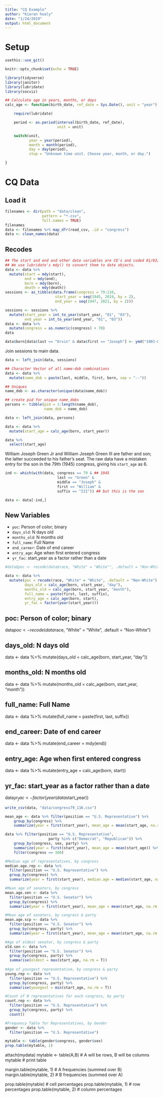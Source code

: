 ```yaml
---
title: "CQ Example"
author: "Kieran healy"
date: "1/24/2019"
output: html_document
---
```


# Setup

```r

usethis::use_git()

```


```r
knitr::opts_chunk$set(echo = TRUE)

library(tidyverse)
library(janitor)
library(lubridate)
library(socviz)

```

```r

## Calculate age in years, months, or days
calc_age <- function(birth_date, ref_date = Sys.Date(), unit = "year") {

    require(lubridate)

    period <- as.period(interval(birth_date, ref_date),
                        unit = unit)

    switch(unit,
           year = year(period),
           month = month(period),
           day = day(period),
           stop = "Unknown time unit. Choose year, month, or day.")

}

```

# CQ Data
## Load it
```r
filenames <- dir(path = "data/clean",
                 pattern = "*.csv",
                 full.names = TRUE)
filenames
data <- filenames %>% map_dfr(read_csv, .id = "congress")
data <- clean_names(data)
```

## Recodes
```r
## The start and end and other date variables are CQ's and coded 01/03/1945 (i.e. m/d/y)
## We use lubridate's mdy() to convert them to date objects.
data <- data %>% 
  mutate(start = mdy(start), 
         end = mdy(end), 
         born = mdy(born), 
         death = mdy(death))
sessions <- as_tibble(data.frame(congress = 79:116,
                       start_year = seq(1945, 2019, by = 2),
                       end_year = seq(1947, 2021, by = 2)))

sessions <- sessions %>% 
  mutate(start_year = int_to_year(start_year, "01", "03"),
         end_year = int_to_year(end_year, "01", "03"))
data <- data %>% 
  mutate(congress = as.numeric(congress) + 78)
data
```


```r
data$born[data$last == "Ervin" & data$first == "Joseph"] <- ymd("1901-03-01")
```

Join sessions to main data.

```r
data <- left_join(data, sessions)

## Character Vector of all name-dob combinations 
data <- data %>% 
  mutate(name_dob = paste(last, middle, first, born, sep = "--"))

## Uniques
name_dob <- as.character(unique(data$name_dob))

## create pid for unique name_dobs
persons <- tibble(pid = 1:length(name_dob),
                  name_dob = name_dob)

data <- left_join(data, persons)

data <- data %>% 
  mutate(start_age = calc_age(born, start_year))

data %>% 
  select(start_age)

```


William Joseph Green Jr and William Joseph Green III are father
and son; the latter succeeded to his father's seat. The raw data
have a mistaken entry for the son in the 79th (1945) congress,
giving his `start_age` as 6.

```r

ind <- which(with(data, congress == 79 & ## 1945
                        last == "Green" &
                        middle == "Joseph" &
                        first == "William" &
                        suffix == "III")) ## but this is the son

data <- data[-ind,]


```

## New Variables

- `poc`: Person of color; binary
- `days_old`: N days old
- `months_old`: N months old
- `full_name`: Full Name
- `end_career`: Date of end career
- `entry_age`:  Age when first entered congress
- `yr_fac`: start_year as a factor rather than a date

```r
#data$poc <- recode(data$race, "White" = "White"", .default = "Non-White") like an if else statement gives white if yes, poc otherwise 

data <- data %>% 
  mutate(poc = recode(race, "White" = "White", .default = "Non-White"),
         days_old = calc_age(born, start_year, "day"), 
         months_old = calc_age(born, start_year, "month"),
         full_name = paste(first, last, suffix),
         entry_age = calc_age(born, start),
         yr_fac = factor(year(start_year)))
```

## poc: Person of color; binary
data$poc <- recode(data$race, "White" = "White", .default = "Non-White")

## days_old: N days old
data  <- data %>% mutate(days_old = calc_age(born, start_year, "day"))

## months_old: N months old
data  <- data %>% mutate(months_old = calc_age(born, start_year, "month"))

## full_name: Full Name
data  <- data %>% mutate(full_name = paste(first, last, suffix))

## end_career: Date of end career
data  <- data %>% mutate(end_career = mdy(end))

## entry_age:  Age when first entered congress
data <- data %>% mutate(entry_age = calc_age(born, start))

## yr_fac: start_year as a factor rather than a date
data$yr_fac <- factor(year(data$start_year))

```r

write_csv(data, "data/congress79_116.csv")

```


```r
mean_age <- data %>% filter(position == "U.S. Representative") %>%
    group_by(congress) %>%
    summarize(year = first(start_year), mean_age = mean(start_age, na.rm = TRUE))

data %>% filter(position == "U.S. Representative",
                    party %in% c("Democrat", "Republican")) %>%
    group_by(congress, sex, party) %>%
    summarize(year = first(start_year), mean_age = mean(start_age)) %>%
    filter(congress == 100)
```

```r
#Median age of representatives, by congress
median.age.rep <- data %>%
  filter(position == "U.S. Representative") %>%
  group_by(congress) %>%
  summarize(year = first(start_year), median.age = median(start_age, na.rm = T))

#Mean age of senators, by congress
mean.age.sen <- data %>% 
  filter(position == "U.S. Senator") %>%
  group_by(congress) %>%
  summarize(year = first(start_year), mean_age = mean(start_age, na.rm = T))

#Mean age of senators, by congress & party 
mean.age.scp <- data %>% 
  filter(position == "U.S. Senator") %>%
  group_by(congress, party) %>%
  summarize(year = first(start_year), mean_age = mean(start_age, na.rm = T))

#Age of oldest senator, by congress & party 
old.sen <- data %>% 
  filter(position == "U.S. Senator") %>%
  group_by(congress, party) %>%
  summarise(oldest = max(start_age, na.rm = T))
 
#Age of youngest representative, by congress & party 
young.rep <- data %>% 
  filter(position == "U.S. Representative") %>%
  group_by(congress, party) %>%
  summarise(youngest = min(start_age, na.rm = T))

#Count of N representatives for each congress, by party
count.rep <- data %>%
  filter(position == "U.S. Representative") %>%
  group_by(congress, party) %>%
  count()

#Frequency Table for Representatives, by Gender
gender <- data %>%
  filter(position == "U.S. Representative")

mytable <- table(gender$congress, gender$sex)
prop.table(mytable, 1)
```




attach(mydata)
mytable <- table(A,B) # A will be rows, B will be columns 
mytable # print table 

margin.table(mytable, 1) # A frequencies (summed over B) 
margin.table(mytable, 2) # B frequencies (summed over A)

prop.table(mytable) # cell percentages
prop.table(mytable, 1) # row percentages 
prop.table(mytable, 2) # column percentages














